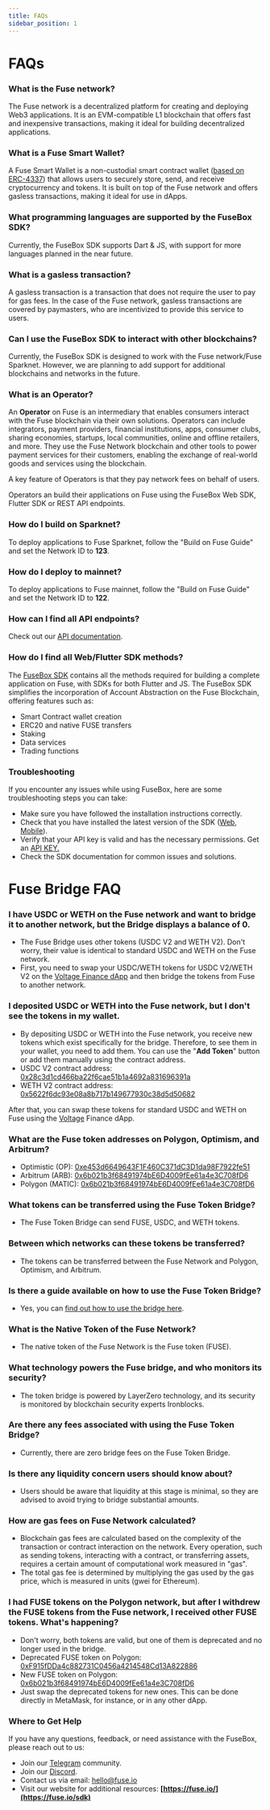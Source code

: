 ```yaml
---
title: FAQs
sidebar_position: 1
---
```


# FAQs

### What is the Fuse network?

The Fuse network is a decentralized platform for creating and deploying Web3 applications. It is an EVM-compatible L1 blockchain that offers fast and inexpensive transactions, making it ideal for building decentralized applications.

### What is a Fuse Smart Wallet?

A Fuse Smart Wallet is a non-custodial smart contract wallet ([based on ERC-4337](https://eips.ethereum.org/EIPS/eip-4337)) that allows users to securely store, send, and receive cryptocurrency and tokens. It is built on top of the Fuse network and offers gasless transactions, making it ideal for use in dApps.

### What programming languages are supported by the FuseBox SDK?

Currently, the FuseBox SDK supports Dart & JS, with support for more languages planned in the near future.

### What is a gasless transaction?

A gasless transaction is a transaction that does not require the user to pay for gas fees. In the case of the Fuse network, gasless transactions are covered by paymasters, who are incentivized to provide this service to users.

### Can I use the FuseBox SDK to interact with other blockchains?

Currently, the FuseBox SDK is designed to work with the Fuse network/Fuse Sparknet. However, we are planning to add support for additional blockchains and networks in the future.

### What is an Operator?

An **Operator** on Fuse is an intermediary that enables consumers interact with the Fuse blockchain via their own solutions. Operators can include integrators, payment providers, financial institutions, apps, consumer clubs, sharing economies, startups, local communities, online and offline retailers, and more. They use the Fuse Network blockchain and other tools to power payment services for their customers, enabling the exchange of real-world goods and services using the blockchain.

A key feature of Operators is that they pay network fees on behalf of users.

Operators an build their applications on Fuse using the FuseBox Web SDK, Flutter SDK or REST API endpoints.

### How do I build on Sparknet?

To deploy applications to Fuse Sparknet, follow the "Build on Fuse Guide" and set the Network ID to **123**.

### How do I deploy to mainnet?

To deploy applications to Fuse mainnet, follow the "Build on Fuse Guide" and set the Network ID to **122**.

### How can I find all API endpoints?

Check out our [API documentation](../developers/fusebox/apis/).

### How do I find all Web/Flutter SDK methods?

The [FuseBox SDK](../developers/fusebox/sdk/) contains all the methods required for building a complete application on Fuse, with SDKs for both Flutter and JS. The FuseBox SDK simplifies the incorporation of Account Abstraction on the Fuse Blockchain, offering features such as:

* Smart Contract wallet creation
* ERC20 and native FUSE transfers
* Staking
* Data services
* Trading functions

### Troubleshooting

If you encounter any issues while using FuseBox, here are some troubleshooting steps you can take:

* Make sure you have followed the installation instructions correctly.
* Check that you have installed the latest version of the SDK ([Web](https://www.npmjs.com/package/@fuseio/fusebox-web-sdk "Web SDK"), [Mobile](https://pub.dev/packages/fuse_wallet_sdk "Flutter SDK")).
* Verify that your API key is valid and has the necessary permissions. Get an [API KEY.](https://console.fuse.io/build "API KEY")
* Check the SDK documentation for common issues and solutions.

# Fuse Bridge FAQ

### I have USDC or WETH on the Fuse network and want to bridge it to another network, but the Bridge displays a balance of 0.

* The Fuse Bridge uses other tokens (USDC V2 and WETH V2). Don't worry, their value is identical to standard USDC and WETH on the Fuse network.
* First, you need to swap your USDC/WETH tokens for USDC V2/WETH V2 on the [Voltage Finance dApp](https://app.voltage.finance) and then bridge the tokens from Fuse to another network.

### I deposited USDC or WETH into the Fuse network, but I don't see the tokens in my wallet.

* By depositing USDC or WETH into the Fuse network, you receive new tokens which exist specifically for the bridge. Therefore, to see them in your wallet, you need to add them. You can use the "**Add Token**" button or add them manually using the contract address.
* USDC V2 contract address: [0x28c3d1cd466ba22f6cae51b1a4692a831696391a](https://explorer.fuse.io/token/0x28C3d1cD466Ba22f6cae51b1a4692a831696391A/token-transfers)
* WETH V2 contract address: [0x5622f6dc93e08a8b717b149677930c38d5d50682](https://explorer.fuse.io/token/0x5622F6dC93e08a8b717B149677930C38d5d50682/token-transfers)

After that, you can swap these tokens for standard USDC and WETH on Fuse using the [Voltage](https://app.voltage.finance) Finance dApp.

### What are the Fuse token addresses on Polygon, Optimism, and Arbitrum?

* Optimistic (OP): [0xe453d6649643F1F460C371dC3D1da98F7922fe51](https://optimistic.etherscan.io/token/0xe453d6649643f1f460c371dc3d1da98f7922fe51)
* Arbitrum (ARB): [0x6b021b3f68491974bE6D4009fEe61a4e3C708fD6](https://arbiscan.io/token/0x6b021b3f68491974be6d4009fee61a4e3c708fd6)
* Polygon (MATIC): [0x6b021b3f68491974bE6D4009fEe61a4e3C708fD6](https://polygonscan.com/token/0x6b021b3f68491974be6d4009fee61a4e3c708fd6)

### What tokens can be transferred using the Fuse Token Bridge?

* The Fuse Token Bridge can send FUSE, USDC, and WETH tokens.

### Between which networks can these tokens be transferred?

* The tokens can be transferred between the Fuse Network and Polygon, Optimism, and Arbitrum.

### Is there a guide available on how to use the Fuse Token Bridge?

* Yes, you can [find out how to use the bridge here](https://youtu.be/LUsoAdsTWM4?si=LuOxRsTlMZ9RSsHh).

### What is the Native Token of the Fuse Network?

* The native token of the Fuse Network is the Fuse token (FUSE).

### What technology powers the Fuse bridge, and who monitors its security?

* The token bridge is powered by LayerZero technology, and its security is monitored by blockchain security experts Ironblocks.

### Are there any fees associated with using the Fuse Token Bridge?

* Currently, there are zero bridge fees on the Fuse Token Bridge.

### Is there any liquidity concern users should know about?

* Users should be aware that liquidity at this stage is minimal, so they are advised to avoid trying to bridge substantial amounts.

### How are gas fees on Fuse Network calculated?

* Blockchain gas fees are calculated based on the complexity of the transaction or contract interaction on the network. Every operation, such as sending tokens, interacting with a contract, or transferring assets, requires a certain amount of computational work measured in "gas".
* The total gas fee is determined by multiplying the gas used by the gas price, which is measured in units (gwei for Ethereum).

### I had FUSE tokens on the Polygon network, but after I withdrew the FUSE tokens from the Fuse network, I received other FUSE tokens. What's happening?

* Don't worry, both tokens are valid, but one of them is deprecated and no longer used in the bridge.
* Deprecated FUSE token on Polygon: [0xF915fDDa4c882731C0456a4214548Cd13A822886](https://polygonscan.com/token/0xF915fDDa4c882731C0456a4214548Cd13A822886)
* New FUSE token on Polygon: [0x6b021b3f68491974bE6D4009fEe61a4e3C708fD6](https://polygonscan.com/token/0x6b021b3f68491974be6d4009fee61a4e3c708fd6)
* Just swap the deprecated tokens for new ones. This can be done directly in MetaMask, for instance, or in any other dApp.

### Where to Get Help

If you have any questions, feedback, or need assistance with the FuseBox, please reach out to us:

* Join our [Telegram](https://t.me/fuseio/163566) community.
* Join our [Discord](https://discord.com/invite/jpPMeSZ "Discord").
* Contact us via email: [hello@fuse.io](<> "email")
* Visit our website for additional resources: **[https://fuse.io/](https://fuse.io/sdk)**
